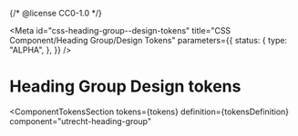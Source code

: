 {/* @license CC0-1.0 */}


<Meta
  id="css-heading-group--design-tokens"
  title="CSS Component/Heading Group/Design Tokens"
  parameters={{
    status: {
      type: "ALPHA",
    },
  }}
/>

# Heading Group Design tokens

<ComponentTokensSection
  tokens={tokens}
  definition={tokensDefinition}
  component="utrecht-heading-group"
></ComponentTokensSection>
